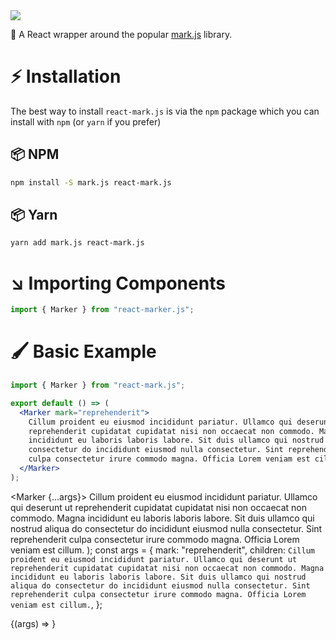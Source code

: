 
<Meta title="Introduction" component={Marker} />

<img src="https://www.appsparkler.com/docs/react-mark-js/react-mark-js-logo.png" />

🍬 A React wrapper around the popular [mark.js](https://markjs.io) library.

# ⚡️ Installation

The best way to install `react-mark.js` is via the
`npm` package which you can install with `npm` (or `yarn` if you prefer)

## 📦 NPM

```sh
npm install -S mark.js react-mark.js
```

## 📦 Yarn

```sh
yarn add mark.js react-mark.js
```

# ↘️ Importing Components

```jsx
import { Marker } from "react-marker.js";
```

# 🖌 Basic Example

```jsx
import { Marker } from "react-mark.js";

export default () => (
  <Marker mark="reprehenderit">
    Cillum proident eu eiusmod incididunt pariatur. Ullamco qui deserunt ut
    reprehenderit cupidatat cupidatat nisi non occaecat non commodo. Magna
    incididunt eu laboris laboris labore. Sit duis ullamco qui nostrud aliqua do
    consectetur do incididunt eiusmod nulla consectetur. Sint reprehenderit
    culpa consectetur irure commodo magna. Officia Lorem veniam est cillum.
  </Marker>
);
```

  <Marker {...args}>
    Cillum proident eu eiusmod incididunt pariatur. Ullamco qui deserunt ut
    reprehenderit cupidatat cupidatat nisi non occaecat non commodo. Magna
    incididunt eu laboris laboris labore. Sit duis ullamco qui nostrud aliqua do
    consectetur do incididunt eiusmod nulla consectetur. Sint reprehenderit
    culpa consectetur irure commodo magna. Officia Lorem veniam est cillum.
  </Marker>
);
const args = {
  mark: "reprehenderit",
  children: `Cillum proident eu eiusmod incididunt pariatur. Ullamco qui deserunt ut
reprehenderit cupidatat cupidatat nisi non occaecat non commodo. Magna
incididunt eu laboris laboris labore. Sit duis ullamco qui nostrud aliqua do
consectetur do incididunt eiusmod nulla consectetur. Sint reprehenderit
culpa consectetur irure commodo magna. Officia Lorem veniam est cillum.`,
};

<Canvas>
  <Story name="singleString" args={{ ...args, mark: "reprehenderit" }}>
    {(args) => <Marker {...args} />}
  </Story>
</Canvas>
